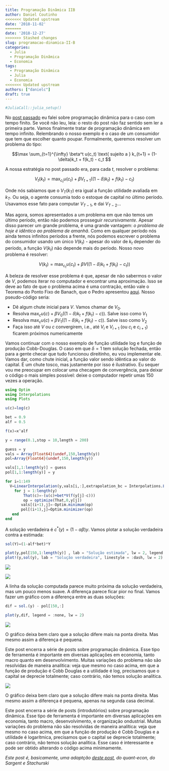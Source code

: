 ```yaml
---
title: Programação Dinâmica IIB
author: Daniel Coutinho
<<<<<<< Updated upstream
date: '2018-11-02'
=======
date: '2018-12-27'
>>>>>>> Stashed changes
slug: programacao-dinamica-II-B
categories:
  - Julia
  - Programação Dinâmica
  - Economia
tags:
  - Programação Dinâmica
  - Julia
  - Economia
<<<<<<< Updated upstream
authors: ["danielc"]
draft: true
---
```


```r

#JuliaCall::julia_setup()


```

No [post passado](https://azul.netlify.com/2018/09/08/programacao-dinamica-i/) eu falei sobre programação dinâmica para o caso com tempo finito. Se você não leu, leia: o resto do post não faz sentido sem ler a primeira parte. Vamos finalmente tratar de programação dinâmica em tempo infinito. Relembrando o nosso exemplo é o caso de um consumidor que tem que escolher quanto poupar. Formalmente, queremos resolver um problema do tipo:

$$\max \sum_{t=1}^{\infty} \beta^t u(c_t) \text{ sujeito a } k_{t+1} = (1-\delta)k_t + f(k_t) - c_t $$

A nossa estratégia no post passado era, para cada $t$, resolver o problema:

$$V_t(k_t) = \max_{c_t}{} u(c_t) + \beta{} V_{t+1}((1-\delta{}) k_{t})+f(k_t)-c_t) $$

Onde nós sabiamos que o $V_T(k_T)$ era igual a função utilidade avaliada em $k_T$. Ou seja, o agente consumia todo o estoque de capital no último período. Usavamos esse fato para computar $V_{T-1}$, e dai $V_{T-2}$...

Mas agora, somos apresentados a um problema em que não temos um último período, então não podemos prosseguir *recursivamente*. Apesar disso parecer um grande problema, é uma grande vantagem: *o problema de hoje é idêntico ao problema de amanhã*. Como em qualquer período nós ainda temos infinitos períodos a frente, nós podemos escrever o problema do consumidor usando um único $V(k_t)$ - apesar do valor de $k_t$ depender do período, a função $V(k_t)$ não depende mais do período. Nosso novo problema é resolver:

$$ V(k_t) = \max_{c_t} u(c_t)+ \beta{} V((1-\delta)k_{t}+f(k_t)-c_t)) $$


A beleza de resolver esse problema é que, apesar de não sabermos o valor de $V$, podemos iterar no computador e encontrar uma aproximação. Isso se deve ao fato de que o problema acima é uma contração, então vale o Teorema do Ponto Fixo de Banach, que o Pedro apresentou [aqui](https://azul.netlify.com/2018/10/31/banach/). Nosso pseudo-código seria:

* Dê algum chute inicial para $V$. Vamos chamar de $V_0$.
* Resolva $\max_c u(c) + \beta{}V_0((1-\delta)k_{t}+f(k_t)-c))$. Salve isso como $V_1$
* Resolva $\max_c u(c) + \beta{}V_1((1-\delta)k_{t}+f(k_t)-c))$. Salve isso como $V_2$
* Faça isso até $V$ ou $c$ convergirem, i.e., até $V_{i}$ e $V_{i+1}$ (ou $c_i$ e $c_{i+1}$) ficarem próximos numericamente

 Vamos continuar com o nosso exemplo de função utilidade log e função de produção Cobb-Douglas. O caso em que $\delta = 1$ tem solução fechada, então para a gente checar que tudo funcionou direitinho, eu vou implementar ele. Vamos dar, como chute inicial, a função valor sendo idêntica ao valor do capital. É um chute tosco, mas justamente por isso é ilustrativo. Eu sequer vou me preocupar em colocar uma checagem de convergência, para deixar o código o mais simples possível: deixe o computador repetir umas 150 vezes a operação.

```julia

using Optim
using Interpolations
using Plots

u(c)=log(c)

bet = 0.9
alf = 0.5

f(x)=x^alf

y = range(0.1,stop = 10,length = 200)

guess = y
vals = Array{Float64}(undef,150,length(y))
pol=Array{Float64}(undef,150,length(y))

vals[1,1:length(y)] = guess
pol[1,1:length(y)] = y

for i=1:149
  V=LinearInterpolation(y,vals[i,:],extrapolation_bc = Interpolations.Line())
    for j = 1:length(y)
        That(c)=-(u(c)+bet*V(f(y[j]-c)))
        op = optimize(That,0,y[j])
       vals[(i+1),j]=-Optim.minimum(op)
       pol[(i+1),j]=Optim.minimizer(op)
   end
end

```


A solução verdadeira é $c^*(y) = (1-\alpha \beta)y$. Vamos plotar a solução verdadeira contra a estimada:

```julia

sol(Y)=(1-alf*bet)*Y

plot(y,pol[150,1:length(y)] , lab = "Solução estimada", lw = 2, legend = :topleft)
plot!(y,sol(y), lab = "Solução verdadeira", linestyle = :dash, lw = 2)

```


![](/post/Prog_dinamica/img1_2a.png)

![](/post/Prog_dinamica/img1_2b.png)

A linha da solução computada parece muito próxima da solução verdadeira, mas um pouco menos suave. A diferença parece ficar pior no final. Vamos fazer um gráfico com a diferença entre as duas soluções:

```julia

dif = sol.(y) - pol[150,:]

plot(y,dif, legend = :none, lw = 2)

```


![](/post/Prog_dinamica/img2_2a.png)

O gráfico deixa bem claro que a solução difere mais na ponta direita. Mas mesmo assim a diferença é pequena. 

Este post encerra a série de posts sobre programação dinâmica. Esse tipo de ferramenta é importante em diversas aplicações em economia, tanto macro quanto em desenvolvimento. Muitas variações do problema não são resolvidas de maneira analítica: veja que mesmo no caso acima, em que a função de produção é Cobb Douglas e a utilidade é log, precisamos que o capital se deprecie totalmente; caso contrário, não temos solução analítica.

![](/post/Prog_dinamica/img2_2b.png)

O gráfico deixa bem claro que a solução difere mais na ponta direita. Mas mesmo assim a diferença é pequena, apenas na segunda casa decimal. 

Este post encerra a série de posts (introdutórios) sobre programação dinâmica. Esse tipo de ferramenta é importante em diversas aplicações em economia, tanto macro, desenvolvimento, e organização ondustrial. Muitas variações do problema não são resolvidas de maneira analítica: veja que mesmo no caso acima, em que a função de produção é Cobb Douglas e a utilidade é logarítmica, precisamos que o capital se deprecie totalmente; caso contrário, não temos solução analítica. Esse caso é interessante e pode ser obtido alterando o código acima minimamente.  

_Este post é, basicamente, uma adaptção [deste post](https://lectures.quantecon.org/jl/optgrowth.html#), do quant-econ, do Sargent e Stachurski_
